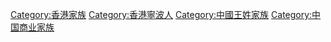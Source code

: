 [[Category:香港家族|Category:香港家族]]
[[Category:香港寧波人|Category:香港寧波人]]
[[Category:中國王姓家族|Category:中國王姓家族]]
[[Category:中国商业家族|Category:中国商业家族]]